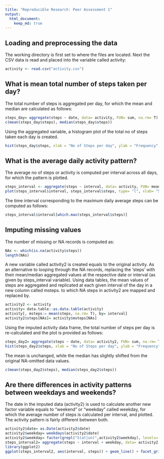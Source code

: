 ```yaml
---
title: "Reproducible Research: Peer Assessment 1"
output: 
  html_document:
    keep_md: true
---
```



## Loading and preprocessing the data
The working directory is first set to where the files are located. Next the CSV data is read and placed into the variable called activity:

```r
activity <- read.csv("activity.csv")
```


## What is mean total number of steps taken per day?
The total number of steps is aggregated per day, for which the mean and median are calculated as follows:

```r
steps_day= aggregate(steps ~ date, data= activity, FUN= sum, na.rm= T)
c(mean(steps_day$steps), median(steps_day$steps))
```

Using the aggregated variable, a histogram plot of the total no of steps taken each day is created.

```r
hist(steps_day$steps, xlab = "No of Steps per day", ylab = "Frequency", main = "Frequency of total no of steps taken each day")
```

## What is the average daily activity pattern?

The average no of steps or activity is computed per interval across all days, for which the pattern is plotted.

```r
steps_interval <- aggregate(steps ~ interval, data= activity, FUN= mean, na.rm= T)
plot(steps_interval$interval, steps_interval$steps, type= "l", xlab= "5-min Interval", ylab= "Average", main= "Average steps taken per interval")
```

The time interval corresponding to the maximum daily average steps can be computed as follows:

```r
steps_interval$interval[which.max(steps_interval$steps)]
```

## Imputing missing values

The number of missing or NA records is computed as:

```r
NAs <- which(is.na(activity$steps))
length(NAs)
```

A new variable called activity2 is created equals to the original activity. As an alternative to looping through the NA records, replacing the 'steps' with their mean/median aggregated values at the respective date or interval (as given by steps_interval variable). Using data tables, the mean values of steps are aggregated and replicated at each given interval of the day in a new column called msteps. to which NA steps in activity2 are mapped and replaced by.

```r
activity2 <- activity
activity= data.table::as.data.table(activity)
activity[, msteps:= mean(steps, na.rm= T), by= interval]
activity2$steps[NAs]= activity$msteps[NAs]
```

Using the imputed activity data frame, the total number of steps per day is re-calculated and the plot is provided as follows:

```r
steps_day2= aggregate(steps ~ date, data= activity2, FUN= sum, na.rm= T)
hist(steps_day2$steps, xlab = "No of Steps per day", ylab = "Frequency", main = "Frequency of total no of steps taken each day")
```

The mean is unchanged, while the median has slightly shifted from the original NA-omitted data values. 
```r
c(mean(steps_day2$steps), median(steps_day2$steps))
```

## Are there differences in activity patterns between weekdays and weekends?

The date in the imputed data (activity2) is used to calculate another new factor variable equals to "weekend" or "weekday" called weekday, for which the average number of steps is calculated per interval, and plotted. The activity pattern is fairly different between both.

```r
activity2$date= as.Date(activity2$date)
activity2$weekday= weekdays(activity2$date)
activity2$weekday= factor(grepl("S(at|un)",activity2$weekday), levels= c(T,F), labels= c("weekend","weekday"))
steps_interval2= aggregate(steps ~ interval + weekday, data= activity2, FUN= mean, na.rm= T)
library(ggplot2)
ggplot(steps_interval2, aes(interval, steps)) + geom_line() + facet_grid(.~weekday) + ggtitle("Total steps per interval in weekends and weekdays")
```
